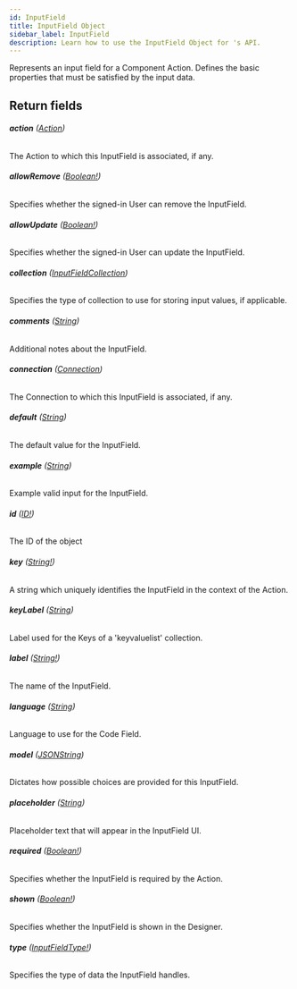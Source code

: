 ```yaml
---
id: InputField
title: InputField Object
sidebar_label: InputField
description: Learn how to use the InputField Object for 's API.
---
```


Represents an input field for a Component Action. Defines the basic
properties that must be satisfied by the input data.

## Return fields

###### <b>action</b> ([Action](api/schema/object/Action.mdx))

The Action to which this InputField is associated, if any.

###### <b>allowRemove</b> ([Boolean!](api/schema/scalar/Boolean.mdx))

Specifies whether the signed-in User can remove the InputField.

###### <b>allowUpdate</b> ([Boolean!](api/schema/scalar/Boolean.mdx))

Specifies whether the signed-in User can update the InputField.

###### <b>collection</b> ([InputFieldCollection](api/schema/enum/InputFieldCollection.mdx))

Specifies the type of collection to use for storing input values, if applicable.

###### <b>comments</b> ([String](api/schema/scalar/String.mdx))

Additional notes about the InputField.

###### <b>connection</b> ([Connection](api/schema/object/Connection.mdx))

The Connection to which this InputField is associated, if any.

###### <b>default</b> ([String](api/schema/scalar/String.mdx))

The default value for the InputField.

###### <b>example</b> ([String](api/schema/scalar/String.mdx))

Example valid input for the InputField.

###### <b>id</b> ([ID!](api/schema/scalar/ID.mdx))

The ID of the object

###### <b>key</b> ([String!](api/schema/scalar/String.mdx))

A string which uniquely identifies the InputField in the context of the Action.

###### <b>keyLabel</b> ([String](api/schema/scalar/String.mdx))

Label used for the Keys of a 'keyvaluelist' collection.

###### <b>label</b> ([String!](api/schema/scalar/String.mdx))

The name of the InputField.

###### <b>language</b> ([String](api/schema/scalar/String.mdx))

Language to use for the Code Field.

###### <b>model</b> ([JSONString](api/schema/scalar/JSONString.mdx))

Dictates how possible choices are provided for this InputField.

###### <b>placeholder</b> ([String](api/schema/scalar/String.mdx))

Placeholder text that will appear in the InputField UI.

###### <b>required</b> ([Boolean!](api/schema/scalar/Boolean.mdx))

Specifies whether the InputField is required by the Action.

###### <b>shown</b> ([Boolean!](api/schema/scalar/Boolean.mdx))

Specifies whether the InputField is shown in the Designer.

###### <b>type</b> ([InputFieldType!](api/schema/enum/InputFieldType.mdx))

Specifies the type of data the InputField handles.
